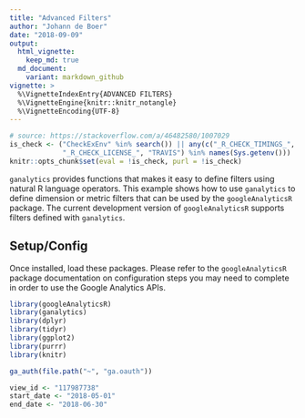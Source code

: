 ```yaml
---
title: "Advanced Filters"
author: "Johann de Boer"
date: "2018-09-09"
output:
  html_vignette:
    keep_md: true
  md_document:
    variant: markdown_github
vignette: >
  %\VignetteIndexEntry{ADVANCED FILTERS}
  %\VignetteEngine{knitr::knitr_notangle}
  %\VignetteEncoding{UTF-8}
---
```


```r
# source: https://stackoverflow.com/a/46482580/1007029
is_check <- ("CheckExEnv" %in% search()) || any(c("_R_CHECK_TIMINGS_",
             "_R_CHECK_LICENSE_", "TRAVIS") %in% names(Sys.getenv()))
knitr::opts_chunk$set(eval = !is_check, purl = !is_check)
```

`ganalytics` provides functions that makes it easy to define filters using natural R language operators. This example shows how to use `ganalytics` to define dimension or metric filters that can be used by the `googleAnalyticsR` package. The current development version of `googleAnalyticsR` supports filters defined with `ganalytics`.

## Setup/Config

Once installed, load these packages. Please refer to the `googleAnalyticsR` package documentation on configuration steps you may need to complete in order to use the Google Analytics APIs.

```r
library(googleAnalyticsR)
library(ganalytics)
library(dplyr)
library(tidyr)
library(ggplot2)
library(purrr)
library(knitr)

ga_auth(file.path("~", "ga.oauth"))

view_id <- "117987738"
start_date <- "2018-05-01"
end_date <- "2018-06-30"
```

